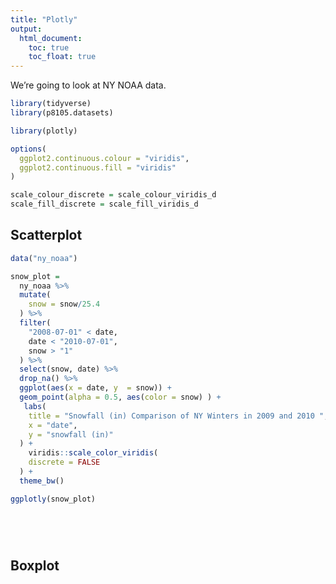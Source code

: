 ```yaml
---
title: "Plotly"
output: 
  html_document:
    toc: true
    toc_float: true
---
```


We're going to look at NY NOAA data.

```r
library(tidyverse)
library(p8105.datasets)

library(plotly)

options(
  ggplot2.continuous.colour = "viridis",
  ggplot2.continuous.fill = "viridis"
)

scale_colour_discrete = scale_colour_viridis_d
scale_fill_discrete = scale_fill_viridis_d
```

## Scatterplot

```r
data("ny_noaa")

snow_plot =
  ny_noaa %>%
  mutate(
    snow = snow/25.4
  ) %>%
  filter(
    "2008-07-01" < date,  
    date < "2010-07-01",
    snow > "1"
  ) %>%
  select(snow, date) %>%
  drop_na() %>%
  ggplot(aes(x = date, y  = snow)) + 
  geom_point(alpha = 0.5, aes(color = snow) ) +
   labs(
    title = "Snowfall (in) Comparison of NY Winters in 2009 and 2010 ",
    x = "date",
    y = "snowfall (in)"
  ) + 
    viridis::scale_color_viridis(
    discrete = FALSE
  ) +
  theme_bw()

ggplotly(snow_plot)



 
```

## Boxplot

